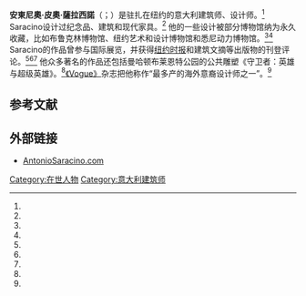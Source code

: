 '''安東尼奧·皮奧·薩拉西諾'''（{{lang-it|'''Antonio Pio Saracino'''}}；{{bd|1976年|<ref name="voguequote"/>}}）是驻扎在纽约的意大利建筑师、设计师。<ref name="artnews"/> Saracino设计过纪念品、建筑和现代家具。<ref name="nytarbtes"/> 他的一些设计被部分博物馆纳为永久收藏，比如布鲁克林博物馆、纽约艺术和设计博物馆和悉尼动力博物馆。<ref name="brooklynmuseum.org"/><ref name="powerhousemuseum.com"/> Saracino的作品曾参与国际展览，并获得[[纽约时报|纽约时报]]和建筑文摘等出版物的刊登评论。<ref name="nytarbtes"/><ref name="saq"/><ref name="gulfnews"/> 他众多著名的作品还包括曼哈顿布莱恩特公园的公共雕塑《守卫者：英雄与超级英雄》。<ref name="wsjarticles"/>[[时尚_(杂志)|《Vogue》]]杂志把他称作“最多产的海外意裔设计师之一”。<ref name="voguequote"/>

== 参考文献 ==
{{Reflist| refs =
 
<ref name="brooklynmuseum.org">{{cite web|title=Collections: Antonio Pio Saracino|url=http://www.brooklynmuseum.org/opencollection/artists/17787/Antonio_Pio_Saracino|publisher=Brooklyn Museum|accessdate=22 March 2014|archive-date=2016-03-05|archive-url=https://web.archive.org/web/20160305075411/https://www.brooklynmuseum.org/opencollection/artists/17787/Antonio_Pio_Saracino|dead-url=no}}</ref>
 
<ref name="powerhousemuseum.com">{{cite web|title=Collections: Saracino|url=http://www.powerhousemuseum.com/mob/collection/database/?irn=457133&img=388209|publisher=Powerhouse Museum|accessdate=22 March 2014|archive-date=2017-02-02|archive-url=https://web.archive.org/web/20170202213851/http://www.powerhousemuseum.com/mob/collection/database/?irn=457133&img=388209|dead-url=no}}</ref> 
 
<ref name="voguequote">[http://www.vogue.it/en/people-are-talking-about/art-photo-design/2010/08/antonio-pio-saracino#sthash.DFfwU4Yy.dpuf Antonio Pio Saracino] {{Wayback|url=http://www.vogue.it/en/people-are-talking-about/art-photo-design/2010/08/antonio-pio-saracino#sthash.DFfwU4Yy.dpuf |date=20180612141136 }} ''[[时尚_(杂志)|时尚]]'' (August 2010)</ref>
 
<ref name="nytarbtes">{{cite news
 |title        = 新的意大利雕塑将有一个公园景
 |first        = Robin
 |last         = Pogrebin
 |url          = http://artsbeat.blogs.nytimes.com/2013/11/05/new-italian-sculptures-will-have-a-park-view/?_php=true&_type=blogs&_r=0
 |newspaper    = [[纽约时报|纽约时报]]
 |date         = November 5, 2013
 |accessdate   = 2014-02-20
 |archive-date = 2015-05-28
 |archive-url  = https://web.archive.org/web/20150528175954/http://artsbeat.blogs.nytimes.com/2013/11/05/new-italian-sculptures-will-have-a-park-view/?_php=true&_type=blogs&_r=0
 |dead-url     = no
}}</ref>

<ref name="wsjarticles">{{cite news
 |title        = 布莱恩特公园的英雄
 |first        = Lizzie
 |last         = Simon
 |url          = http://online.wsj.com/news/articles/SB10001424052702304465604579218243115352718
 |newspaper    = [[华尔街日报|华尔街日报]]
 |date         = November 26, 2013
 |accessdate   = 2014-02-20
 |archive-date = 2014-08-13
 |archive-url  = https://web.archive.org/web/20140813085159/http://online.wsj.com/news/articles/SB10001424052702304465604579218243115352718
 |dead-url     = no
}}</ref>

<ref name="gulfnews">{{cite news
 |title        = 安东尼奥神父SARACINO在他的职业生涯和梦想
 |first        = Shiva Kumar
 |last         = Thekkepat
 |url          = http://gulfnews.com/life-style/people/antonio-pio-saracino-on-his-career-and-dreams-1.1188902
 |newspaper    = Gulf News
 |date         = May 27, 2013
 |accessdate   = 2013-10-22
 |archive-date = 2014-03-02
 |archive-url  = https://web.archive.org/web/20140302110511/http://gulfnews.com/life-style/people/antonio-pio-saracino-on-his-career-and-dreams-1.1188902
 |dead-url     = no
}}</ref>

<ref name="artnews">{{cite news
 |title        = 25流行趋势
 |url          = http://www.artnews.com/issue/september-2007/
 |newspaper    = ARTnews
 |date         = September 2007
 |accessdate   = 2013-10-22
 |archive-date = 2017-08-08
 |archive-url  = https://web.archive.org/web/20170808042308/https://www.artnews.com/issue/september-2007/
 |dead-url     = no
}}</ref>

<ref name="saq">{{cite news
 |title        = 盟收集熨斗区
 |first        = Rima
 |last         = Suqi
 |url          = http://www.nytimes.com/2011/09/29/garden/mondo-collection-opens-in-the-flatiron-district.html?_r=0
 |newspaper    = [[纽约时报|纽约时报]]
 |date         = September 29, 2011
 |accessdate   = 2013-10-22
 |archive-date = 2018-04-06
 |archive-url  = https://web.archive.org/web/20180406103854/https://www.nytimes.com/2011/09/29/garden/mondo-collection-opens-in-the-flatiron-district.html?_r=0
 |dead-url     = no
}}</ref>

}}

==外部链接==
*[http://www.antoniopiosaracino.com/ AntonioSaracino.com] {{Wayback|url=http://www.antoniopiosaracino.com/ |date=20201126125821 }}

[[Category:在世人物|Category:在世人物]]
[[Category:意大利建筑师|Category:意大利建筑师]]